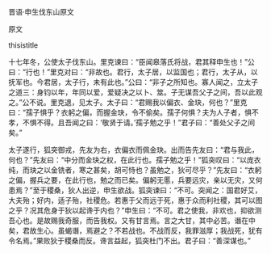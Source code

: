 


晋语·申生伐东山原文

原文

thisistitle

十七年冬，公使太子伐东山。里克谏曰：“臣闻皋落氏将战，君其释申生也！”公曰：“行也！”里克对曰：“非故也。君行，太子居，以监国也；君行，太子从，以抚军也。今君居，太子行，未有此也。”公曰：“非子之所知也。寡人闻之，立太子之道三：身钧以年，年同以爱，爱疑决之以卜、筮。子无谋吾父子之间，吾以此观之。”公不说。里克退，见太子。太子曰：“君赐我以偏衣、金玦，何也？”里克曰：“孺子惧乎？衣躬之偏，而握金玦，令不偷矣。孺子何惧？夫为人子者，惧不孝，不惧不得。且吾闻之曰：‘敬贤于请。’孺子勉之乎！”君子曰：“善处父子之间矣。”

太子遂行，狐突御戎，先友为右，衣偏衣而佩金玦。出而告先友曰：“君与我此，何也？”先友曰：“中分而金玦之权，在此行也。孺子勉之乎！”狐突叹曰：“以庞衣纯，而玦之以金铣者，寒之甚矣，胡可恃也？虽勉之，狄可尽乎？”先友曰：“衣躬之偏，握兵之要，在此行也，勉之而已矣。偏躬无慝，兵要远灾，亲以无灾，又何患焉？”至于稷桑，狄人出逆，申生欲战。狐突谏曰：“不可。突闻之：国君好艾，大夫殆；好内，适子殆，社稷危。若惠于父而远于死，惠于众而利社稷，其可以图之乎？况其危身于狄以起谗于内也？”申生曰：“不可。君之使我，非欢也，抑欲测吾心也。是故赐我奇服，而告我权。又有甘言焉。言之大甘，其中必苦。谮在中矣，君故生心。虽蝎谮，焉避之？不若战也。不战而反，我罪滋厚；我战死，犹有令名焉。”果败狄于稷桑而反。谗言益起，狐突杜门不出。君子曰：“善深谋也。”

